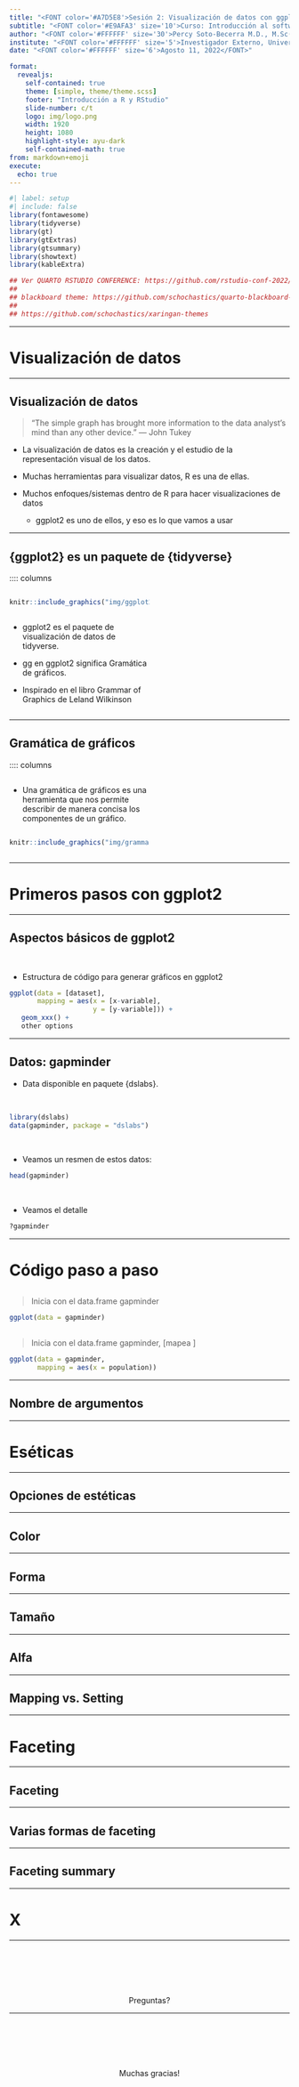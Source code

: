 ```yaml
---
title: "<FONT color='#A7D5E8'>Sesión 2: Visualización de datos con ggplot2</FONT>"
subtitle: "<FONT color='#E9AFA3' size='10'>Curso: Introducción al software R para Ciencia de Datos en Salud <br> XXXVI CCN Huancayo - SOCIMEP 2022</FONT>"
author: "<FONT color='#FFFFFF' size='30'>Percy Soto-Becerra M.D., M.Sc(c)</FONT>"
institute: "<FONT color='#FFFFFF' size='5'>Investigador Externo, Universidad Continental, Huancayo<br>@github/psotob91</FONT>"
date: "<FONT color='#FFFFFF' size='6'>Agosto 11, 2022</FONT>"

format: 
  revealjs:
    self-contained: true
    theme: [simple, theme/theme.scss]
    footer: "Introducción a R y RStudio"
    slide-number: c/t
    logo: img/logo.png
    width: 1920
    height: 1080
    highlight-style: ayu-dark
    self-contained-math: true
from: markdown+emoji
execute:
  echo: true
---
```


```r
#| label: setup
#| include: false
library(fontawesome)
library(tidyverse)
library(gt)
library(gtExtras)
library(gtsummary)
library(showtext)
library(kableExtra)

## Ver QUARTO RSTUDIO CONFERENCE: https://github.com/rstudio-conf-2022/get-started-quarto/blob/main/materials/02-authoring.qmd
## 
## blackboard theme: https://github.com/schochastics/quarto-blackboard-theme
## 
## https://github.com/schochastics/xaringan-themes
```

--- 

# Visualización de datos

---

## Visualización de datos

>"The simple graph has brought more information to the data analyst's mind than any other device." --- John Tukey

- La visualización de datos es la creación y el estudio de la representación visual de los datos.

- Muchas herramientas para visualizar datos, R es una de ellas.

- Muchos enfoques/sistemas dentro de R para hacer visualizaciones de datos

    + [ggplot2]{.hl} es uno de ellos, y eso es lo que vamos a usar

---

## {ggplot2} es un paquete de {tidyverse}

:::: columns

::: {.column width="50%"}

```r
knitr::include_graphics("img/ggplot2-part-of-tidyverse.png")
```

:::

::: {.column width="50%"}

- [ggplot2]{.hl} es el paquete de visualización de datos de tidyverse.

- [gg]{.plo} en [ggplot2]{.hl} significa Gramática de gráficos.

- Inspirado en el libro [Grammar of Graphics]{.plo} de Leland Wilkinson

:::

---

## Gramática de gráficos

:::: columns

::: {.column width="50%"}

- Una gramática de gráficos es una herramienta que nos permite describir de manera concisa los componentes de un gráfico.

:::

::: {.column width="50%"}

```r
knitr::include_graphics("img/grammar-of-graphics.png")
```

:::

--- 

# Primeros pasos con ggplot2

---

## Aspectos básicos de ggplot2

<br/>

- Estructura de código para generar gráficos en ggplot2

```r
ggplot(data = [dataset], 
       mapping = aes(x = [x-variable], 
                     y = [y-variable])) +
   geom_xxx() +
   other options
```

--- 

## Datos: gapminder

- Data disponible en paquete {dslabs}.

<br/>

```r
library(dslabs)
data(gapminder, package = "dslabs") 
```

<br/>

- Veamos un resmen de estos datos:

```r
head(gapminder)
```

<br/>

- Veamos el detalle

```r
?gapminder
```

--- 

# Código paso a paso

## {auto-animate="true"}

>Inicia con el data.frame [gapminder]{.plo}

```r
ggplot(data = gapminder)
```


## {auto-animate="true"}

>Inicia con el data.frame [gapminder]{.plo}, [mapea ]

```r
ggplot(data = gapminder, 
       mapping = aes(x = population))
```
---

## Nombre de argumentos

--- 

# Eséticas

--- 

## Opciones de estéticas

--- 

## Color

--- 

## Forma

---

## Tamaño 

---

## Alfa 

--- 

## Mapping vs. Setting

---

# Faceting

---

## Faceting

--- 

## Varias formas de faceting

--- 

## Faceting summary

---

# X

--- 

<br/><br/><br/><br/><br/>
<center>[Preguntas?]{.big-text6}</center>

--- 

<br/><br/><br/><br/><br/>
<center>[Muchas gracias!]{.big-text6}</center>

